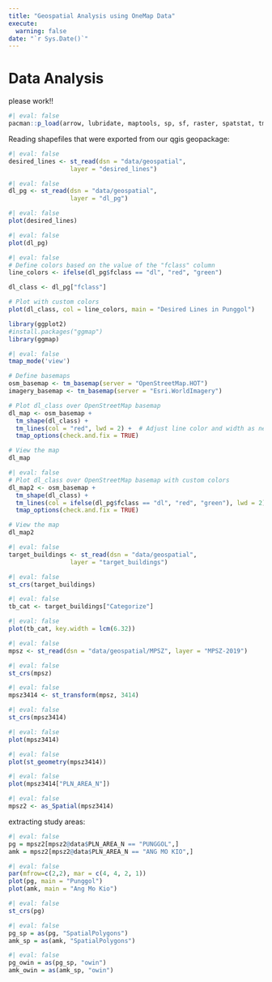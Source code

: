 ```yaml
---
title: "Geospatial Analysis using OneMap Data"
execute: 
  warning: false
date: "`r Sys.Date()`"
---
```


# Data Analysis

please work!!

```r
#| eval: false
pacman::p_load(arrow, lubridate, maptools, sp, sf, raster, spatstat, tmap, classInt, viridis, tidyverse, spNetwork)
```

Reading shapefiles that were exported from our qgis geopackage:

```r
#| eval: false
desired_lines <- st_read(dsn = "data/geospatial", 
                 layer = "desired_lines")
```

```r
#| eval: false
dl_pg <- st_read(dsn = "data/geospatial", 
                 layer = "dl_pg")
```

```r
#| eval: false
plot(desired_lines)
```

```r
#| eval: false
plot(dl_pg)
```

```r
#| eval: false
# Define colors based on the value of the "fclass" column
line_colors <- ifelse(dl_pg$fclass == "dl", "red", "green")

dl_class <- dl_pg["fclass"]

# Plot with custom colors
plot(dl_class, col = line_colors, main = "Desired Lines in Punggol")
```

```r
library(ggplot2)
#install.packages("ggmap")
library(ggmap)
```

```r
#| eval: false
tmap_mode('view')

# Define basemaps
osm_basemap <- tm_basemap(server = "OpenStreetMap.HOT")
imagery_basemap <- tm_basemap(server = "Esri.WorldImagery")

# Plot dl_class over OpenStreetMap basemap
dl_map <- osm_basemap +
  tm_shape(dl_class) +
  tm_lines(col = "red", lwd = 2) +  # Adjust line color and width as needed
  tmap_options(check.and.fix = TRUE)

# View the map
dl_map
```

```r
#| eval: false
# Plot dl_class over OpenStreetMap basemap with custom colors
dl_map2 <- osm_basemap +
  tm_shape(dl_class) +
  tm_lines(col = ifelse(dl_pg$fclass == "dl", "red", "green"), lwd = 2) +  # Include color logic here
  tmap_options(check.and.fix = TRUE)

# View the map
dl_map2
```

```r
#| eval: false
target_buildings <- st_read(dsn = "data/geospatial", 
                 layer = "target_buildings")
```

```r
#| eval: false
st_crs(target_buildings)
```

```r
#| eval: false
tb_cat <- target_buildings["Categorize"]
```

```r
#| eval: false
plot(tb_cat, key.width = lcm(6.32))
```

```r
#| eval: false
mpsz <- st_read(dsn = "data/geospatial/MPSZ", layer = "MPSZ-2019")
```

```r
#| eval: false
st_crs(mpsz)
```

```r
#| eval: false
mpsz3414 <- st_transform(mpsz, 3414)
```

```r
#| eval: false
st_crs(mpsz3414)
```

```r
#| eval: false
plot(mpsz3414)
```

```r
#| eval: false
plot(st_geometry(mpsz3414))
```

```r
#| eval: false
plot(mpsz3414["PLN_AREA_N"])
```

```r
#| eval: false
mpsz2 <- as_Spatial(mpsz3414)
```

extracting study areas:

```r
#| eval: false
pg = mpsz2[mpsz2@data$PLN_AREA_N == "PUNGGOL",]
amk = mpsz2[mpsz2@data$PLN_AREA_N == "ANG MO KIO",]
```

```r
#| eval: false
par(mfrow=c(2,2), mar = c(4, 4, 2, 1))
plot(pg, main = "Punggol")
plot(amk, main = "Ang Mo Kio")
```

```r
#| eval: false
st_crs(pg)
```

```r
#| eval: false
pg_sp = as(pg, "SpatialPolygons")
amk_sp = as(amk, "SpatialPolygons")
```

```r
#| eval: false
pg_owin = as(pg_sp, "owin")
amk_owin = as(amk_sp, "owin")
```
